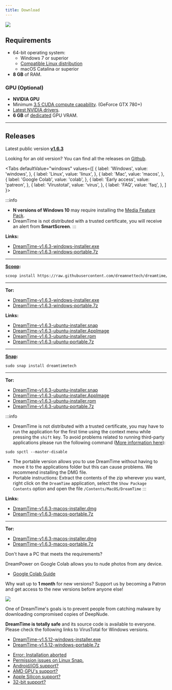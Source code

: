 ```yaml
---
title: Download
---
```



![](/img/screenshots/screely-1615444647332.png)

## Requirements

- 64-bit operating system:
  - Windows 7 or superior
  - [Compatible Linux distribution](https://snapcraft.io/docs/installing-snapd)
  - macOS Catalina or superior
- **8 GB** of RAM.


### GPU (Optional)

- **NVIDIA GPU**
- Minimum [3.5 CUDA compute capability](https://developer.nvidia.com/cuda-gpus). (GeForce GTX 780+)
- [Latest NVIDIA drivers](https://www.nvidia.com/Download/index.aspx).
- **6 GB** of [dedicated](/docs/support/faq#dedicated-vram) GPU VRAM.

---

## Releases

>
Latest public version [**v1.6.3**](/docs/guide/changelog#v163)
>
Looking for an old version? You can find all the releases on [Github](https://github.com/dreamnettech/dreamtime/releases).
>

<Tabs
  defaultValue="windows"
  values={[
    { label: 'Windows', value: 'windows', },
    { label: 'Linux', value: 'linux', },
    { label: 'Mac', value: 'macos', },
    { label: 'Google Colab', value: 'colab', },
    { label: 'Early access', value: 'patreon', },
    { label: 'Virustotal', value: 'virus', },
    { label: 'FAQ', value: 'faq', },
  ]
}>
<TabItem value="windows">

:::info
- **N versions of Windows 10** may require installing the [Media Feature Pack](https://www.microsoft.com/en-us/software-download/mediafeaturepack).
- DreamTime is not distributed with a trusted certificate, you will receive an alert from **SmartScreen**.
:::

**Links:**

- [DreamTime-v1.6.3-windows-installer.exe](https://downloads.dreamnet.tech/v2/dreamtime/v1.6.3?platform=windows)
- [DreamTime-v1.6.3-windows-portable.7z](https://downloads.dreamnet.tech/v2/dreamtime/v1.6.3?platform=windows&arch=portable)

---

**[Scoop](https://scoop.sh/):**

```sh
scoop install https://raw.githubusercontent.com/dreamnettech/dreamtime/master/src/scripts/scoop/dreamtime.json
```

---

**Tor:**

- [DreamTime-v1.6.3-windows-installer.exe](http://ezzp7n7ppihoeuj2dlhfwu7qmfpjqp6vc6dvns5uceoyxd2dwr6n44id.onion/downloads/v2/dreamtime/v1.6.3?platform=windows)
- [DreamTime-v1.6.3-windows-portable.7z](http://ezzp7n7ppihoeuj2dlhfwu7qmfpjqp6vc6dvns5uceoyxd2dwr6n44id.onion/downloads/v2/dreamtime/v1.6.3?platform=windows&arch=portable)

</TabItem>

<TabItem value="linux">

**Links:**

- [DreamTime-v1.6.3-ubuntu-installer.snap](https://downloads.dreamnet.tech/v2/dreamtime/v1.6.3?platform=linux&format=snap)
- [DreamTime-v1.6.3-ubuntu-installer.AppImage](https://downloads.dreamnet.tech/v2/dreamtime/v1.6.3?platform=linux&format=AppImage)
- [DreamTime-v1.6.3-ubuntu-installer.rpm](https://downloads.dreamnet.tech/v2/dreamtime/v1.6.3?platform=linux&format=rpm)
- [DreamTime-v1.6.3-ubuntu-portable.7z](https://downloads.dreamnet.tech/v2/dreamtime/v1.6.3?platform=linux&arch=portable)

---

**[Snap](https://snapcraft.io/dreamtimetech):**

```
sudo snap install dreamtimetech 
```

---

**Tor:**

- [DreamTime-v1.6.3-ubuntu-installer.snap](http://ezzp7n7ppihoeuj2dlhfwu7qmfpjqp6vc6dvns5uceoyxd2dwr6n44id.onion/downloads/v2/dreamtime/v1.6.3?platform=linux&format=snap)
- [DreamTime-v1.6.3-ubuntu-installer.AppImage](http://ezzp7n7ppihoeuj2dlhfwu7qmfpjqp6vc6dvns5uceoyxd2dwr6n44id.onion/downloads/v2/dreamtime/v1.6.3?platform=linux&format=AppImage)
- [DreamTime-v1.6.3-ubuntu-installer.rpm](http://ezzp7n7ppihoeuj2dlhfwu7qmfpjqp6vc6dvns5uceoyxd2dwr6n44id.onion/downloads/v2/dreamtime/v1.6.3?platform=linux&format=rpm)
- [DreamTime-v1.6.3-ubuntu-portable.7z](http://ezzp7n7ppihoeuj2dlhfwu7qmfpjqp6vc6dvns5uceoyxd2dwr6n44id.onion/downloads/v2/dreamtime/v1.6.3?platform=linux&arch=portable)

</TabItem>

<TabItem value="macos">

:::info
- DreamTime is not distributed with a trusted certificate, you may have to run the application for the first time using the context menu while pressing the `shift` key. To avoid problems related to running third-party applications please run the following command ([More information here](https://www.imore.com/how-open-apps-anywhere-macos-catalina-and-mojave)): 

```
sudo spctl --master-disable
``` 

- The portable version allows you to use DreamTime without having to move it to the applications folder but this can cause problems. We recommend installing the DMG file.
- Portable instructions: Extract the contents of the zip wherever you want, right click on the `DreamTime` application, select the `Show Package Contents` option and open the file `/Contents/MacOS/DreamTime`
:::

**Links:**

- [DreamTime-v1.6.3-macos-installer.dmg](https://downloads.dreamnet.tech/v2/dreamtime/v1.6.3?platform=macos)
- [DreamTime-v1.6.3-macos-portable.7z](https://downloads.dreamnet.tech/v2/dreamtime/v1.6.3?platform=macos&arch=portable)

---

**Tor:**

- [DreamTime-v1.6.3-macos-installer.dmg](http://ezzp7n7ppihoeuj2dlhfwu7qmfpjqp6vc6dvns5uceoyxd2dwr6n44id.onion/downloads/v2/dreamtime/v1.6.3?platform=macos)
- [DreamTime-v1.6.3-macos-portable.7z](http://ezzp7n7ppihoeuj2dlhfwu7qmfpjqp6vc6dvns5uceoyxd2dwr6n44id.onion/downloads/v2/dreamtime/v1.6.3?platform=macos&arch=portable)

</TabItem>

<TabItem value="colab">

Don't have a PC that meets the requirements? 

DreamPower on Google Colab allows you to nude photos from any device.

- [Google Colab Guide](/docs/guide/google-colab)

</TabItem>

<TabItem value="patreon">

Why wait up to **1 month** for new versions? Support us by becoming a Patron and get access to the new versions before anyone else!

[![](/img/become_a_patron_button.png)](https://www.patreon.com/dreamnet)

</TabItem>

<TabItem value="virus">

One of DreamTime's goals is to prevent people from catching malware by downloading compromised copies of DeepNude.

**DreamTime is totally safe** and its source code is available to everyone. Please check the following links to VirusTotal for Windows versions.

- [DreamTime-v1.5.12-windows-installer.exe](https://www.virustotal.com/gui/file/ba1970a502678dbc3e8c13158aca3f4007aa06ae7938afbb4ceaf300e36a557b/detection)
- [DreamTime-v1.5.12-windows-portable.7z](https://www.virustotal.com/gui/file/75f035d56bdac524bb9d6c2f536350f9a3a947887313b18276ceacef2776adcd/detection)

</TabItem>

<TabItem value="faq">

- [Error: Installation aborted](/docs/support/faq#installation-aborted)
- [Permission issues on Linux Snap.](/docs/support/faq#permission-issues-in-linux)
- [Android/iOS support?](/docs/support/faq#androidios-support)
- [AMD GPU's support?](/docs/support/faq#amd-gpus-support)
- [Apple Silicon support?](/docs/support/faq#apple-silicon-support)
- [32-bit support?](/docs/support/faq#32-bit-support)

</TabItem>

</Tabs>

<ins data-revive-zoneid="3" data-revive-id="3fe087377ab3999f9bd455cef8976f0b"></ins>

